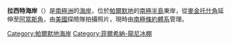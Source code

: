 '''拉西特海岸'''（{{lang-en|Lassiter Coast}}）是[[南極洲|南極洲]]的[[海岸|海岸]]，位於[[帕爾默地|帕爾默地]]的[[南極半島|南極半島]]東岸，從[[麥金托什角|麥金托什角]]延伸至[[阿當斯角|阿當斯角]]，由[[美國|美國]]探險隊拍攝照片，現時由[[南極條約體系|南極條約體系]]管理。

{{coord|73|45|S|62|0|W|source:GNIS|display=title}}

{{DEFAULTSORT:Lassiter Coast}}
[[Category:帕爾默地海岸|Category:帕爾默地海岸]]
[[Category:菲爾希納-龍尼冰棚|Category:菲爾希納-龍尼冰棚]]


{{PalmerLand-geo-stub}}